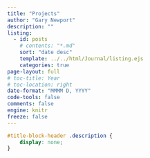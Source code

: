 ```yaml
---
title: "Projects"
author: "Gary Newport"
description: ""
listing:
  - id: posts
    # contents: "*.md"
    sort: "date desc"
    template: ../../html/Journal/listing.ejs
    categories: true
page-layout: full
# toc-title: Year
# toc-location: right
date-format: "MMMM D, YYYY"
code-tools: false
comments: false
engine: knitr
freeze: false
---
```

 
```css
#title-block-header .description {
    display: none;
}
```


:::{#posts}
:::


